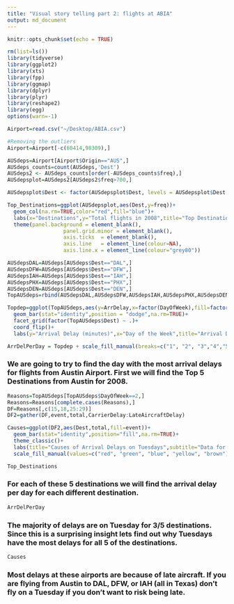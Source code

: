 ```yaml
---
title: "Visual story telling part 2: flights at ABIA"
output: md_document
---
```


```r
knitr::opts_chunk$set(echo = TRUE)
```

```r
rm(list=ls())
library(tidyverse)
library(ggplot2)
library(xts)
library(fpp)
library(ggmap)
library(dplyr)
library(plyr)
library(reshape2)
library(egg)
options(warn=-1)
```

```r
Airport=read.csv("~/Desktop/ABIA.csv")
```

```r
#Removing the outliers 
Airport=Airport[-c(60414,98309),]
```

```r
AUSdeps=Airport[Airport$Origin=="AUS",]
AUSdeps_counts=count(AUSdeps,'Dest')
AUSdeps2 <- AUSdeps_counts[order(-AUSdeps_counts$freq),] 
AUSdepsplot=AUSdeps2[AUSdeps2$freq>700,]
```

```r
AUSdepsplot$Dest <- factor(AUSdepsplot$Dest, levels = AUSdepsplot$Dest[order(-AUSdepsplot$freq)])

Top_Destinations=ggplot(AUSdepsplot,aes(Dest,y=freq))+
  geom_col(na.rm=TRUE,color="red",fill="blue")+
  labs(x="Destinations",y="Total flights in 2008",title="Top Destinations from Austin in 2008")+
  theme(panel.background = element_blank(),
                  panel.grid.minor = element_blank(),
                  axis.ticks  = element_blank(),
                  axis.line   = element_line(colour=NA),
                  axis.line.x = element_line(colour="grey80")) 
```
```r
AUSdepsDAL=AUSdeps[AUSdeps$Dest=="DAL",]
AUSdepsDFW=AUSdeps[AUSdeps$Dest=="DFW",]
AUSdepsIAH=AUSdeps[AUSdeps$Dest=="IAH",]
AUSdepsPHX=AUSdeps[AUSdeps$Dest=="PHX",]
AUSdepsDEN=AUSdeps[AUSdeps$Dest=="DEN",]
TopAUSdeps=rbind(AUSdepsDAL,AUSdepsDFW,AUSdepsIAH,AUSdepsPHX,AUSdepsDEN,deparse.level = 1)
```

```r
Topdep=ggplot(TopAUSdeps,aes(y=ArrDelay,x=factor(DayOfWeek),fill=factor(DayOfWeek)))+
  geom_bar(stat="identity",position = "dodge",na.rm=TRUE)+
  facet_grid(factor(TopAUSdeps$Dest) ~ .)+
  coord_flip()+
  labs(y="Arrival Delay (minutes)",x="Day of the Week",title="Arrival Delay per Day of the Week",subtitle="Data for Top 5 destinations from Austin")

ArrDelPerDay = Topdep + scale_fill_manual(breaks=c("1", "2", "3","4","5","6","7"),values=c("grey46", "red", "grey46", "grey46", "grey46", "grey46", "grey46"), labels=c("Monday", "Tuesday", "Wednesday", "Thursday", "Friday", "Saturday", "Sunday"),name="Day Of the Week")
```

### We are going to try to find the day with the most arrival delays for flights from Austin Airport. First we will find the Top 5 Destinations from Austin for 2008. 
```r
Reasons=TopAUSdeps[TopAUSdeps$DayOfWeek==2,]
Reasons=Reasons[complete.cases(Reasons),]
DF=Reasons[,c(15,18,25:29)]
DF2=gather(DF,event,total,CarrierDelay:LateAircraftDelay)

Causes=ggplot(DF2,aes(Dest,total,fill=event))+
  geom_bar(stat="identity",position="fill",na.rm=TRUE)+
  theme_classic()+
  labs(title="Causes of Arrival Delays on Tuesdays",subtitle="Data for Top 5 Destinations from Austin",x="Destination",y="Total Delay Causes (Percentages)")+
  scale_fill_manual(values=c("red", "green", "blue", "yellow", "brown"),name="Cause of Delay")
```
```r
Top_Destinations
```








### For each of these 5 destinations we will find the arrival delay per day for each different destination. 
```r
ArrDelPerDay
```











### The majority of delays are on Tuesday for 3/5 destinations. Since this is a surprising insight lets find out why Tuesdays have the most delays for all 5 of the destinations. 
```r
Causes
```







### Most delays at these airports are because of late aircraft. If you are flying from Austin to DAL, DFW, or IAH (all in Texas) don't fly on a Tuesday if you don't want to risk being late. 


